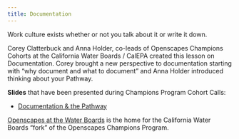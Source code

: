 ```yaml
---
title: Documentation
---
```


Work culture exists whether or not you talk about it or write it down.

Corey Clatterbuck and Anna Holder, co-leads of Openscapes Champions Cohorts at the California Water Boards / CalEPA created this lesson on Documentation. Corey brought a new perspective to documentation starting with "why document and what to document" and Anna Holder introduced thinking about your Pathway.

**Slides** that have been presented during Champions Program Cohort Calls:

-   [Documentation & the Pathway](https://docs.google.com/presentation/d/1vuZVu7YXyKAgCAM65hjdalvUyimIqnL94BDDsoM-uxI/)

[Openscapes at the Water Boards](https://cawaterboarddatacenter.github.io/swrcb-openscapes/) is the home for the California Water Boards "fork" of the Openscapes Champions Program.
